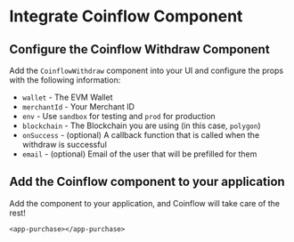 
<Intro />
<InstallEth />
<InstallCoinflow />
<Wallet />

# Integrate Coinflow Component

<ContentBlock filePath="withdraw/src/app/withdraw/withdraw.component.tsx" highlight="56-64">

## Configure the Coinflow Withdraw Component

Add the `CoinflowWithdraw` component into your UI and configure the props with the following information:

- `wallet` - The EVM Wallet
- `merchantId` - Your Merchant ID
- `env` - Use `sandbox` for testing and `prod` for production
- `blockchain` - The Blockchain you are using (in this case, `polygon`)
- `onSuccess` - (optional) A callback function that is called when the withdraw is successful
- `email` - (optional) Email of the user that will be prefilled for them

</ContentBlock>

<ContentBlock filePath="withdraw/src/app/app.module.tsx">

## Add the Coinflow component to your application

Add the component to your application, and Coinflow will take care of the rest!
```
<app-purchase></app-purchase>
```

</ContentBlock>